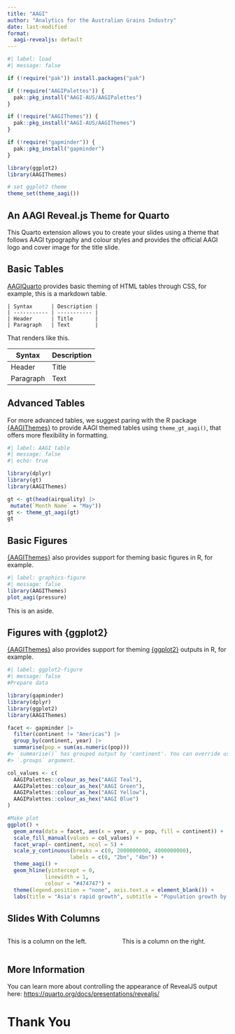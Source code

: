 ```yaml
---
title: "AAGI"
author: "Analytics for the Australian Grains Industry"
date: last-modified
format:
  aagi-revealjs: default
---
```


```r
#| label: load
#| message: false

if (!require("pak")) install.packages("pak")

if (!require("AAGIPalettes")) {
  pak::pkg_install("AAGI-AUS/AAGIPalettes")
}

if (!require("AAGIThemes")) {
  pak::pkg_install("AAGI-AUS/AAGIThemes")
}

if (!require("gapminder")) {
  pak::pkg_install("gapminder")
}

library(ggplot2)
library(AAGIThemes)

# set ggplot2 theme
theme_set(theme_aagi())
```

## An AAGI Reveal.js Theme for Quarto

This Quarto extension allows you to create your slides using a theme that follows AAGI typography and colour styles and provides the official AAGI logo and cover image for the title slide.

## Basic Tables

[AAGIQuarto](https://github.com/AAGI-AUS/AAGIQuarto) provides basic theming of HTML tables through CSS, for example, this is a markdown table.

```
| Syntax      | Description |
| ----------- | ----------- |
| Header      | Title       |
| Paragraph   | Text        |
```

That renders like this.

| Syntax      | Description |
| ----------- | ----------- |
| Header      | Title       |
| Paragraph   | Text        |

## Advanced Tables

For more advanced tables, we suggest paring with the R package [{AAGIThemes}](https://github.com/AAGI-AUS/AAGIThemes) to provide AAGI themed tables using `theme_gt_aagi()`, that offers more flexibility in formatting.

```r
#| label: AAGI table
#| message: false
#| echo: true

library(dplyr)
library(gt)
library(AAGIThemes)

gt <- gt(head(airquality) |>
 mutate(`Month Name` = "May"))
gt <- theme_gt_aagi(gt)
gt
```


## Basic Figures

[{AAGIThemes}](https://github.com/AAGI-AUS/AAGIThemes) also provides support for theming basic figures in R, for example.

```r
#| label: graphics-figure
#| message: false
library(AAGIThemes)
plot_aagi(pressure)
```

::: aside
This is an aside.
:::

## Figures with {ggplot2}

[{AAGIThemes}](https://github.com/AAGI-AUS/AAGIThemes) also provides support for theming [{ggplot2}](https://ggplot2.tidyverse.org) outputs in R, for example.

```r
#| label: ggplot2-figure
#| message: false
#Prepare data

library(gapminder)
library(dplyr)
library(ggplot2)
library(AAGIThemes)

facet <- gapminder |>
  filter(continent != "Americas") |>
  group_by(continent, year) |>
  summarise(pop = sum(as.numeric(pop)))
#> `summarise()` has grouped output by 'continent'. You can override using the
#> `.groups` argument.

col_values <- c(
  AAGIPalettes::colour_as_hex("AAGI Teal"),
  AAGIPalettes::colour_as_hex("AAGI Green"),
  AAGIPalettes::colour_as_hex("AAGI Yellow"),
  AAGIPalettes::colour_as_hex("AAGI Blue")
)

#Make plot
ggplot() +
  geom_area(data = facet, aes(x = year, y = pop, fill = continent)) +
  scale_fill_manual(values = col_values) +
  facet_wrap(~ continent, ncol = 5) +
  scale_y_continuous(breaks = c(0, 2000000000, 4000000000),
                    labels = c(0, "2bn", "4bn")) +
  theme_aagi() +
  geom_hline(yintercept = 0,
            linewidth = 1,
            colour = "#474747") +
  theme(legend.position = "none", axis.text.x = element_blank()) +
  labs(title = "Asia's rapid growth", subtitle = "Population growth by continent, 1952-2007")
```

## Slides With Columns

:::: {.columns}
::: {.column width="50%"}
This is a column on the left.
:::

::: {.column width="50%"}
This is a column on the right.
:::
::::

## More Information

You can learn more about controlling the appearance of RevealJS output here: <https://quarto.org/docs/presentations/revealjs/>

<!-- This background won't show properly in the example rendered slide, but when used with `quarto use template AAGI-AUS/AAGIQuarto`
you will have the closing slide display the same image as the title slide under "Thank You" (or the H1 text of your choosing)
-->
# Thank You{background-image="_extensions/AAGI-AUS/aagi/title-slide-main.png" background-size="1050px auto" background-position="50% 85%"}

<!-- Uncomment if you have a bibliography
## References 
-->